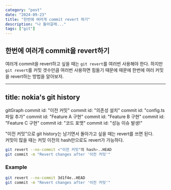 ```yaml
---
category: "post"
date: "2024-09-23"
title: "한번에 여러개 commit revert 하기"
description: "나 돌아갈래..."
tags: ["git"]
---
```


## 한번에 여러개 commit을 revert하기
여러개 commit을 revert하고 싶을 때는 `git revert`를 여러번 사용해야 한다.
하지만 `git revert`를 커밋 갯수만큼 여러번 사용하면 힘들기 때문에 때문에 한번에 여러 커밋을 revert하는 방법을 알아보자.

---
title: nokia's git history
---
gitGraph
commit id: "이전 커밋"
commit id: "의존성 설치"
commit id: "config.ts 파일 추가"
commit id: "Feature A 구현"
commit id: "Feature B 구현"
commit id: "Feature C 구현"
commit id: "코드 포맷"
commit id: "성능 이슈 발생!"

"이전 커밋"으로 git history는 남기면서 돌아가고 싶을 때는 revert를 쓰면 된다.<br/>
커밋이 많을 때는 커밋 이전의 hash만으로도 revert가 가능하다.

```bash
git revert --no-commit <"이전 커밋"의 hash>..HEAD
git commit -m "Revert changes after '이전 커밋'"
```

### Example
```bash
git revert --no-commit 3d1f4e..HEAD
git commit -m "Revert changes after '이전 커밋'"
```


